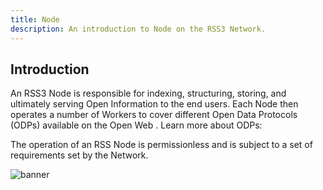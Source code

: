 ```yaml
---
title: Node
description: An introduction to Node on the RSS3 Network.
---
```


## Introduction

An RSS3 Node is responsible for indexing, structuring, storing, and ultimately serving Open Information to the end users. Each Node then operates a number of Workers to cover different Open Data Protocols (ODPs) available on the Open Web . Learn more about ODPs:

<Card href="/guide/core/protocols/open-data-protocol" title="Open Data Protocol" description="Learn about the Open Data Protocol." />

The operation of an RSS Node is permissionless and is subject to a set of requirements set by the Network.

![banner](./assets/node-banner.png)


